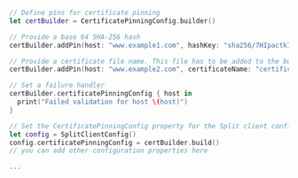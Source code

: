 ```swift title="Swift"
// Define pins for certificate pinning
let certBuilder = CertificatePinningConfig.builder()

// Provide a base 64 SHA-256 hash
certBuilder.addPin(host: "www.example1.com", hashKey: "sha256/7HIpactkIAq2Y49orFOOQKurWxmmSFZhBCoQYcRhJ3Y=")

// Provide a certificate file name. This file has to be added to the bundle.
certBuilder.addPin(host: "www.example2.com", certificateName: "certificate.der")

// Set a failure handler
certBuilder.certificatePinningConfig { host in
  print("Failed validation for host \(host)")
}

// Set the CertificatePinningConfig property for the Split client configuration
let config = SplitClientConfig()
config.certificatePinningConfig = certBuilder.build()
// you can add other configuration properties here

...
```